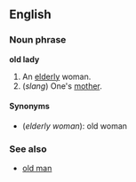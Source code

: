 ==English==
===Noun phrase===
'''old lady'''

#An [[elderly]] woman.
#(''slang'') One's [[mother]].

====Synonyms====
*(''elderly woman''): old woman

===See also===
*[[old man]]